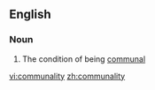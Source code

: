 ==English==

===Noun===
{{en-noun|-}}

# The condition of being [[communal]]

[[vi:communality]]
[[zh:communality]]